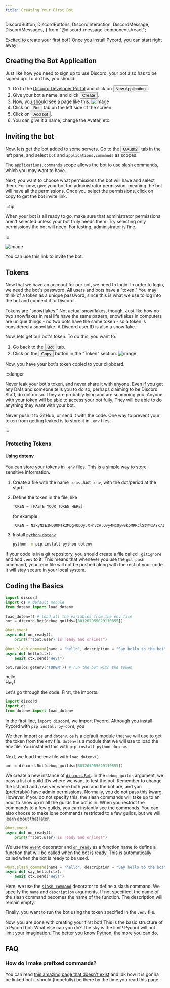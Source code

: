 ```yaml
---
title: Creating Your First Bot
---
```


  DiscordButton,
  DiscordButtons,
  DiscordInteraction,
  DiscordMessage,
  DiscordMessages,
} from "@discord-message-components/react";

Excited to create your first bot? Once you [install Pycord](installation.mdx), you can start right away!

## Creating the Bot Application

Just like how you need to sign up to use Discord, your bot also has to be signed up. To do this, you should:

1. Go to the [Discord Developer Portal](https://discord.com/developers/applications) and click
   on <button class="blurplebutton">New Application</button>.
2. Give your bot a name, and click <button class="blurplebutton">Create</button>.
3. Now, you should see a page like this.
   ![image](https://gblobscdn.gitbook.com/assets%2F-MjPk-Yu4sOq8KGrr_yG%2F-MjdW3OQnwUhacopqSWw%2F-Mjd_-mxrJCrzmaXrAg8%2Fimage.png?alt=media&token=b8e2ae6c-2290-4d37-ad7c-eb412f3fb00e)
4. Click on <button class="greybutton">Bot</button> tab on the left side of the screen.
5. Click on <button class="blurplebutton">Add bot</button>.
6. You can give it a name, change the Avatar, etc.

## Inviting the bot

Now, lets get the bot added to some servers. Go to the <button class="greybutton">OAuth2</button> tab in the left pane,
and select `bot` and `applications.commands` as scopes.

The `applications.commands` scope allows the bot to use slash commands, which you may want to have.

Next, you want to choose what permissions the bot will have and select them. For now, give your bot the administrator
permission, meaning the bot will have all the permissions. Once you select the permissions, click on copy to get the bot
invite link.

:::tip

When your bot is all ready to go, make sure that administrator permissions aren't selected unless your bot truly needs them. Try selecting only permissions the bot will need. For testing, administrator is fine.

:::

![image](https://gblobscdn.gitbook.com/assets%2F-MjPk-Yu4sOq8KGrr_yG%2F-Mk6tNY3LfDkjd6pqdpL%2F-Mk6tkdpddEWoa2jczZk%2Fimage.png?alt=media&token=52c8a29f-a798-48f8-a8c7-4ecca2681f79)

You can use this link to invite the bot.

## Tokens

Now that we have an account for our bot, we need to login. In order to login, we need the bot's password. All users and
bots have a "token." You may think of a token as a unique password, since this is what we use to log into the bot and
connect it to Discord.

Tokens are "snowflakes." Not actual snowflakes, though. Just like how no two snowflakes in real life have the same
pattern, snowflakes in computers are unique things - no two bots have the same token - so a token is considered a snowflake. A Discord user ID
is also a snowflake.

Now, lets get our bot's token. To do this, you want to:

1. Go back to the <button class="greybutton">Bot</button> tab.
2. Click on the <button class="blurplebutton">Copy</button> button in the "Token" section.
   ![image](https://gblobscdn.gitbook.com/assets%2F-MjPk-Yu4sOq8KGrr_yG%2F-MjdbU12JISJorAZxrKH%2F-MjdbpUsapzb5n15Po5P%2Fimage.png?alt=media&token=118e259f-940a-4f6c-b3a3-c29f3a54100d)

Now, you have your bot's token copied to your clipboard.

:::danger

Never leak your bot's token, and never share it with anyone. Even if you get any DMs and someone tells you to do so, perhaps claiming to be Discord Staff, do not do so. They are probably lying and are scamming you. Anyone with your token will be able to access your bot fully. They will be able to do anything they want with your bot.

Never push it to GitHub, or send it with the code. One way to prevent your token from getting leaked is to store it in `.env` files.

:::

### Protecting Tokens

#### Using dotenv

You can store your tokens in `.env` files. This is a simple way to store sensitive information.

1. Create a file with the name `.env`. Just `.env`, with the dot/period at the start.
2. Define the token in the file, like

   ```env
   TOKEN = [PASTE YOUR TOKEN HERE]
   ```

   for example

   ```env
   TOKEN = NzkyNzE1NDU0MTk2MDg4ODQy.X-hvzA.Ovy4MCQywSkoMRRclStW4xAYK7I
   ```

3. Install [`python-dotenv`](https://pypi.org/project/python-dotenv/)
   ```bash
   python -m pip install python-dotenv
   ```

If your code is in a git repository, you should create a file called `.gitignore` and add `.env` to it. This means that
whenever you use the `git push` command, your .env file will not be pushed along with the rest of your code. It will stay secure in your local system.

## Coding the Basics

```py
import discord
import os # default module
from dotenv import load_dotenv

load_dotenv() # load all the variables from the env file
bot = discord.Bot(debug_guilds=[881207955029110855])

@bot.event
async def on_ready():
    print(f"{bot.user} is ready and online!")

@bot.slash_command(name = "hello", description = "Say hello to the bot")
async def hello(ctx):
    await ctx.send("Hey!")

bot.run(os.getenv('TOKEN')) # run the bot with the token
```

<DiscordMessages>
  <DiscordMessage author="Guide Bot" avatar="red" bot>
    <div slot="interactions">
      <DiscordInteraction author="Guide Man" avatar="green" command>
        hello
      </DiscordInteraction>
    </div>
    Hey!
  </DiscordMessage>
</DiscordMessages>

Let's go through the code. First, the imports.

```py
import discord
import os
from dotenv import load_dotenv
```

In the first line, `import discord`, we import Pycord. Although you install Pycord with `pip install py-cord`, you

We then import `os` and `dotenv`. `os` is a default module that we will use to get the token from the env file. `dotenv`
is a module that we will use to load the env file. You installed this with `pip install python-dotenv`.

Next, we load the env file with `load_dotenv()`.

```py
bot = discord.Bot(debug_guilds=[881207955029110855])
```

We create a new instance of [`discord.Bot`](https://docs.pycord.dev/en/master/api.html#discord.Bot). In the `debug_guilds` argument, we pass a list of guild IDs where we want to test the bot. Remember to change the
list and add a server where both you and the bot are, and you (preferably) have admin permissions. Normally, you do not
pass this kwarg. However, if you do not specify this, the slash commands will take up to an hour to show up in all the
guilds the bot is in. When you restrict the commands to a few guilds, you can instantly see the commands. You can also
choose to make lone commands restricted to a few guilds, but we will learn about that later.

```py
@bot.event
async def on_ready():
    print(f"{bot.user} is ready and online!")
```

We use the [`event`](https://docs.pycord.dev/en/master/api.html#discord.Bot.event) decorator
and [`on_ready`](https://docs.pycord.dev/en/master/api.html#discord.on_ready) as a function name to define a function that will be called
when the bot is ready. This is automatically called when the bot is ready to be used.

```py
@bot.slash_command(name = "hello", description = "Say hello to the bot")
async def say_hello(ctx):
    await ctx.send("Hey!")
```

Here, we use the [`slash_command`](https://docs.pycord.dev/en/master/api.html#discord.Bot.slash_command) decorator to
define a slash command. We specify the `name` and `description` arguments. If not specified, the name of the slash command becomes the name of the function. The description will remain empty.

Finally, you want to run the bot using the token specified in the `.env` file.

Now, you are done with creating your first bot! This is the basic structure of a Pycord bot. What else can you do? The sky is
the limit! Pycord will not limit your imagination. The better you know Python, the more you can do.

## FAQ

### How do I make prefixed commands?

You can read [this amazing page that doesn't exist](../Extensions/Commands/prefixed-commands) and idk how it is gonna be linked
but it should (hopefully) be there by the time you read this page.
